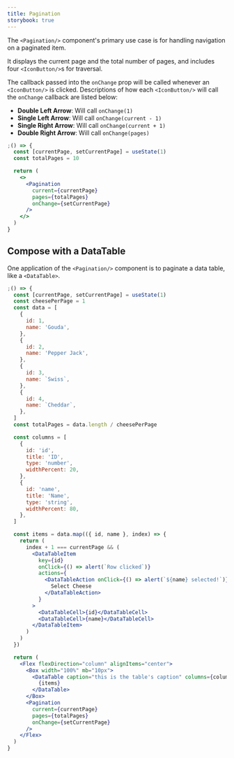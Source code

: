 ```yaml
---
title: Pagination
storybook: true
---
```


The `<Pagination/>` component's primary use case is for handling navigation on a paginated item.

It displays the current page and the total number of pages, and includes four `<IconButton/>`s for traversal.

The callback passed into the `onChange` prop will be called whenever an `<IconButton/>` is clicked. Descriptions of how each `<IconButton/>` will call the `onChange` callback are listed below:

- **Double Left Arrow**: Will call `onChange(1)`
- **Single Left Arrow**: Will call `onChange(current - 1)`
- **Single Right Arrow**: Will call `onChange(current + 1)`
- **Double Right Arrow**: Will call `onChange(pages)`

```jsx
;() => {
  const [currentPage, setCurrentPage] = useState(1)
  const totalPages = 10

  return (
    <>
      <Pagination
        current={currentPage}
        pages={totalPages}
        onChange={setCurrentPage}
      />
    </>
  )
}
```

## Compose with a DataTable

One application of the `<Pagination/>` component is to paginate a data table, like a `<DataTable>`.

```jsx
;() => {
  const [currentPage, setCurrentPage] = useState(1)
  const cheesePerPage = 1
  const data = [
    {
      id: 1,
      name: 'Gouda',
    },
    {
      id: 2,
      name: 'Pepper Jack',
    },
    {
      id: 3,
      name: `Swiss`,
    },
    {
      id: 4,
      name: `Cheddar`,
    },
  ]
  const totalPages = data.length / cheesePerPage

  const columns = [
    {
      id: 'id',
      title: 'ID',
      type: 'number',
      widthPercent: 20,
    },
    {
      id: 'name',
      title: 'Name',
      type: 'string',
      widthPercent: 80,
    },
  ]

  const items = data.map(({ id, name }, index) => {
    return (
      index + 1 === currentPage && (
        <DataTableItem
          key={id}
          onClick={() => alert(`Row clicked`)}
          actions={
            <DataTableAction onClick={() => alert(`${name} selected!`)}>
              Select Cheese
            </DataTableAction>
          }
        >
          <DataTableCell>{id}</DataTableCell>
          <DataTableCell>{name}</DataTableCell>
        </DataTableItem>
      )
    )
  })

  return (
    <Flex flexDirection="column" alignItems="center">
      <Box width="100%" mb="10px">
        <DataTable caption="this is the table's caption" columns={columns}>
          {items}
        </DataTable>
      </Box>
      <Pagination
        current={currentPage}
        pages={totalPages}
        onChange={setCurrentPage}
      />
    </Flex>
  )
}
```
